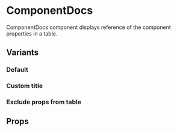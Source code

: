 
# ComponentDocs

ComponentDocs component displays reference of the component properties in a table. 

## Variants

### Default

<Preview>
  <ComponentDocs component={ComponentDocs} />
</Preview>

### Custom title

<Preview>
  <ComponentDocs
    title="<Custom title of component />"
    component={ComponentDocs}
  />
</Preview>

### Exclude props from table

<Preview>
  <ComponentDocs
    component={ComponentDocs}
    excludes={['title']}
  />
</Preview>

## Props

<ComponentDocs component={ComponentDocs} />
